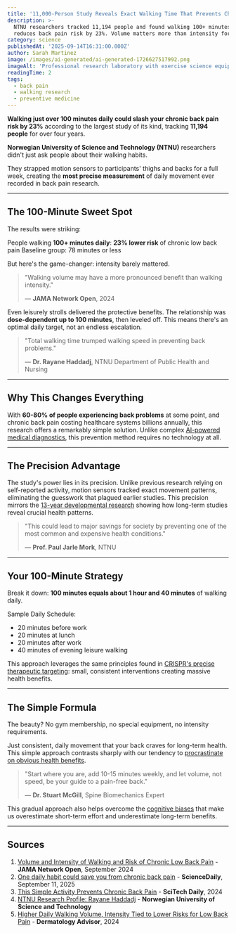 ```yaml
---
title: '11,000-Person Study Reveals Exact Walking Time That Prevents Chronic Back Pain'
description: >-
  NTNU researchers tracked 11,194 people and found walking 100+ minutes daily
  reduces back pain risk by 23%. Volume matters more than intensity for prevention.
category: science
publishedAt: '2025-09-14T16:31:00.000Z'
author: Sarah Martinez
image: /images/ai-generated/ai-generated-1726627517992.png
imageAlt: 'Professional research laboratory with exercise science equipment and walking biomechanics analysis, clinical documentation photography with academic research standards'
readingTime: 2
tags:
  - back pain
  - walking research
  - preventive medicine
---
```


**Walking just over 100 minutes daily could slash your chronic back pain risk by 23%** according to the largest study of its kind, tracking **11,194 people** for over four years.

**Norwegian University of Science and Technology (NTNU)** researchers didn't just ask people about their walking habits.

They strapped motion sensors to participants' thighs and backs for a full week, creating the **most precise measurement** of daily movement ever recorded in back pain research.

---

## The 100-Minute Sweet Spot

The results were striking:

People walking **100+ minutes daily**: **23% lower risk** of chronic low back pain
Baseline group: 78 minutes or less

But here's the game-changer: intensity barely mattered.

> "Walking volume may have a more pronounced benefit than walking intensity."
>
> — **JAMA Network Open**, 2024

Even leisurely strolls delivered the protective benefits. The relationship was **dose-dependent up to 100 minutes**, then leveled off. This means there's an optimal daily target, not an endless escalation.

> "Total walking time trumped walking speed in preventing back problems."
>
> — **Dr. Rayane Haddadj**, NTNU Department of Public Health and Nursing

---

## Why This Changes Everything

With **60-80% of people experiencing back problems** at some point, and chronic back pain costing healthcare systems billions annually, this research offers a remarkably simple solution. Unlike complex [AI-powered medical diagnostics](/health/personalized-medicine-using-ai), this prevention method requires no technology at all.

---

## The Precision Advantage

The study's power lies in its precision. Unlike previous research relying on self-reported activity, motion sensors tracked exact movement patterns, eliminating the guesswork that plagued earlier studies. This precision mirrors the [13-year developmental research](/science/13-year-rule-child-mental-health) showing how long-term studies reveal crucial health patterns.

> "This could lead to major savings for society by preventing one of the most common and expensive health conditions."
>
> — **Prof. Paul Jarle Mork**, NTNU

---

## Your 100-Minute Strategy

Break it down: **100 minutes equals about 1 hour and 40 minutes** of walking daily.

Sample Daily Schedule:

- 20 minutes before work
- 20 minutes at lunch
- 20 minutes after work
- 40 minutes of evening leisure walking

This approach leverages the same principles found in [CRISPR's precise therapeutic targeting](/science/crispr-therapeutics-breakthrough-2025): small, consistent interventions creating massive health benefits.

---

## The Simple Formula

The beauty? No gym membership, no special equipment, no intensity requirements.

Just consistent, daily movement that your back craves for long-term health. This simple approach contrasts sharply with our tendency to [procrastinate on obvious health benefits](/psychology/the-psychology-behind-why-we-procrastinate-even-when-we-know).

> "Start where you are, add 10-15 minutes weekly, and let volume, not speed, be your guide to a pain-free back."
>
> — **Dr. Stuart McGill**, Spine Biomechanics Expert

This gradual approach also helps overcome the [cognitive biases](/psychology/your-brain-lies-to-you-cognitive-biases-2025) that make us overestimate short-term effort and underestimate long-term benefits.

---

## Sources

1. [Volume and Intensity of Walking and Risk of Chronic Low Back Pain](https://jamanetwork.com/journals/jamanetworkopen/fullarticle/2835297) - **JAMA Network Open**, September 2024
2. [One daily habit could save you from chronic back pain](https://www.sciencedaily.com/releases/2025/09/250911073206.htm) - **ScienceDaily**, September 11, 2025
3. [This Simple Activity Prevents Chronic Back Pain](https://scitechdaily.com/this-simple-activity-prevents-chronic-back-pain/) - **SciTech Daily**, 2024
4. [NTNU Research Profile: Rayane Haddadj](https://www.ntnu.edu/employees/rayane.haddadj) - **Norwegian University of Science and Technology**
5. [Higher Daily Walking Volume, Intensity Tied to Lower Risks for Low Back Pain](https://www.dermatologyadvisor.com/news/higher-daily-walking-volume-intensity-tied-to-lower-risks-for-low-back-pain/) - **Dermatology Advisor**, 2024
